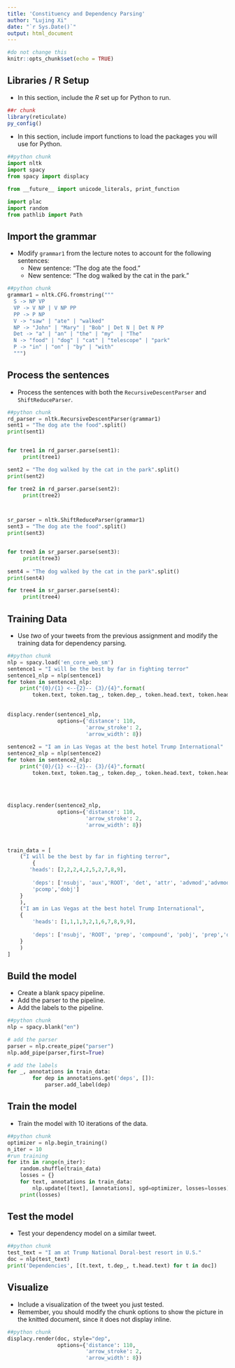 ---
title: 'Constituency and Dependency Parsing'
author: "Lujing Xi"
date: "`r Sys.Date()`"
output: html_document
---

```{r setup, include=FALSE}
#do not change this
knitr::opts_chunk$set(echo = TRUE)
```

## Libraries / R Setup

- In this section, include the *R* set up for Python to run. 

```{r}
##r chunk
library(reticulate)
py_config()
```

- In this section, include import functions to load the packages you will use for Python.

```{python}
##python chunk
import nltk
import spacy
from spacy import displacy

from __future__ import unicode_literals, print_function

import plac
import random
from pathlib import Path
```

## Import the grammar

- Modify `grammar1` from the lecture notes to account for the following sentences:
  - New sentence: "The dog ate the food."
  - New sentence: "The dog walked by the cat in the park." 
  
```{python}
##python chunk
grammar1 = nltk.CFG.fromstring("""
  S -> NP VP
  VP -> V NP | V NP PP
  PP -> P NP
  V -> "saw" | "ate" | "walked"
  NP -> "John" | "Mary" | "Bob" | Det N | Det N PP
  Det -> "a" | "an" | "the" | "my"  | "The"
  N -> "food" | "dog" | "cat" | "telescope" | "park"
  P -> "in" | "on" | "by" | "with"
  """)
```

## Process the sentences

- Process the sentences with both the `RecursiveDescentParser` and `ShiftReduceParser`.

```{python}
##python chunk
rd_parser = nltk.RecursiveDescentParser(grammar1)
sent1 = "The dog ate the food".split()
print(sent1)


for tree1 in rd_parser.parse(sent1):
     print(tree1)

sent2 = "The dog walked by the cat in the park".split()
print(sent2)     

for tree2 in rd_parser.parse(sent2):
     print(tree2)



sr_parser = nltk.ShiftReduceParser(grammar1)
sent3 = "The dog ate the food".split()
print(sent3)


for tree3 in sr_parser.parse(sent3):
     print(tree3)
 
sent4 = "The dog walked by the cat in the park".split()
print(sent4)

for tree4 in sr_parser.parse(sent4):
     print(tree4) 
```

## Training Data

- Use *two* of your tweets from the previous assignment and modify the training data for dependency parsing. 

```{python}
##python chunk 
nlp = spacy.load('en_core_web_sm')
sentence1 = "I will be the best by far in fighting terror"
sentence1_nlp = nlp(sentence1)
for token in sentence1_nlp:
    print("{0}/{1} <--{2}-- {3}/{4}".format(
        token.text, token.tag_, token.dep_, token.head.text, token.head.tag_))
        
        
displacy.render(sentence1_nlp,
                options={'distance': 110,
                         'arrow_stroke': 2,
                         'arrow_width': 8})
                                 
sentence2 = "I am in Las Vegas at the best hotel Trump International"
sentence2_nlp = nlp(sentence2)
for token in sentence2_nlp:
    print("{0}/{1} <--{2}-- {3}/{4}".format(
        token.text, token.tag_, token.dep_, token.head.text, token.head.tag_))
        
        
        
        
displacy.render(sentence2_nlp,
                options={'distance': 110,
                         'arrow_stroke': 2,
                         'arrow_width': 8})   

        

train_data = [
    ("I will be the best by far in fighting terror", 
        { 
       'heads': [2,2,2,4,2,5,2,7,8,9],
       
        'deps': ['nsubj', 'aux','ROOT', 'det', 'attr', 'advmod','advmod', 'prep',
        'pcomp','dobj'] 
    } 
    ), 
    ("I am in Las Vegas at the best hotel Trump International", 
    { 
        'heads': [1,1,1,3,2,1,6,7,8,9,9],
       
        'deps': ['nsubj', 'ROOT', 'prep', 'compound', 'pobj', 'prep','det','amod','pobj','compound','appos'] 
    } 
    )
]          
```


## Build the model

- Create a blank spacy pipeline.
- Add the parser to the pipeline.
- Add the labels to the pipeline.

```{python}
##python chunk
nlp = spacy.blank("en")

# add the parser
parser = nlp.create_pipe("parser")
nlp.add_pipe(parser,first=True)

# add the labels
for _, annotations in train_data:
        for dep in annotations.get('deps', []):
            parser.add_label(dep)
```

## Train the model

- Train the model with 10 iterations of the data. 

```{python}
##python chunk
optimizer = nlp.begin_training()
n_iter = 10
#run training
for itn in range(n_iter):
    random.shuffle(train_data)
    losses = {}
    for text, annotations in train_data:
        nlp.update([text], [annotations], sgd=optimizer, losses=losses)
    print(losses)
```

## Test the model

- Test your dependency model on a similar tweet.

```{python}
##python chunk
test_text = "I am at Trump National Doral-best resort in U.S."
doc = nlp(test_text)
print('Dependencies', [(t.text, t.dep_, t.head.text) for t in doc])
```

## Visualize

- Include a visualization of the tweet you just tested. 
- Remember, you should modify the chunk options to show the picture in the knitted document, since it does not display inline. 

```{python}
##python chunk
displacy.render(doc, style="dep",
                options={'distance': 110,
                         'arrow_stroke': 2,
                         'arrow_width': 8})
```
